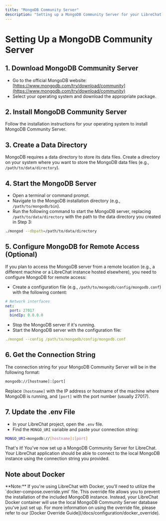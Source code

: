 ```yaml
---
title: "MongoDB Community Server"
description: "Setting up a MongoDB Community Server for your LibreChat database."
---
```


# Setting Up a MongoDB Community Server

## 1. Download MongoDB Community Server
- Go to the official MongoDB website: [https://www.mongodb.com/try/download/community](https://www.mongodb.com/try/download/community)
- Select your operating system and download the appropriate package.

## 2. Install MongoDB Community Server
Follow the installation instructions for your operating system to install MongoDB Community Server.

## 3. Create a Data Directory
MongoDB requires a data directory to store its data files. Create a directory on your system where you want to store the MongoDB data files (e.g., `/path/to/data/directory`).

## 4. Start the MongoDB Server
- Open a terminal or command prompt.
- Navigate to the MongoDB installation directory (e.g., `/path/to/mongodb/bin`).
- Run the following command to start the MongoDB server, replacing `/path/to/data/directory` with the path to the data directory you created in Step 3:

```sh filename="Start the MongoDB Server"
./mongod --dbpath=/path/to/data/directory
```

## 5. Configure MongoDB for Remote Access (Optional)
If you plan to access the MongoDB server from a remote location (e.g., a different machine or a LibreChat instance hosted elsewhere), you need to configure MongoDB for remote access:

- Create a configuration file (e.g., `/path/to/mongodb/config/mongodb.conf`) with the following content:

```yaml filename="mongodb.conf"
# Network interfaces
net:
  port: 27017
  bindIp: 0.0.0.0
```
- Stop the MongoDB server if it's running.
- Start the MongoDB server with the configuration file:

```yaml filename="Start the MongoDB server"
./mongod --config /path/to/mongodb/config/mongodb.conf
```

## 6. Get the Connection String
The connection string for your MongoDB Community Server will be in the following format:

```sh filename="Connection String"
mongodb://[hostname]:[port]
```
Replace `[hostname]` with the IP address or hostname of the machine where MongoDB is running, and `[port]` with the port number (usually 27017).

## 7. Update the .env File
- In your LibreChat project, open the `.env` file.
- Find the `MONGO_URI` variable and paste your connection string:

```sh filename=".env"
MONGO_URI=mongodb://[hostname]:[port]
```

That's it! You've now set up a MongoDB Community Server for LibreChat. Your LibreChat application should be able to connect to the local MongoDB instance using the connection string you provided.

## Note about Docker

<Callout type="note" title="Docker">
**Note:** If you're using LibreChat with Docker, you'll need to utilize the `docker-compose.override.yml` file. This override file allows you to prevent the installation of the included MongoDB instance. Instead, your LibreChat Docker container will use the local MongoDB Community Server database you've just set up. For more information on using the override file, please refer to our [Docker Override Guide](/docs/configuration/docker_override).
</Callout>

